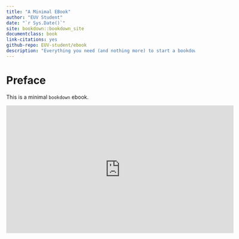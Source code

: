 ```yaml
--- 
title: "A Minimal EBook"
author: "EUV Student"
date: "`r Sys.Date()`"
site: bookdown::bookdown_site
documentclass: book
link-citations: yes
github-repo: EUV-student/ebook
description: "Everything you need (and nothing more) to start a bookdown book."
---
```


# Preface {-}

This is a minimal `bookdown` ebook.

<center>

<iframe width="607" height="341" src="https://www.youtube.com/embed/gh-6HyTRNNY?list=PLEA18FAF1AD9047B0" title="2. The nature of persons: dualism vs. physicalism" frameborder="0" allow="accelerometer; autoplay; clipboard-write; encrypted-media; gyroscope; picture-in-picture" allowfullscreen></iframe>

</center>

